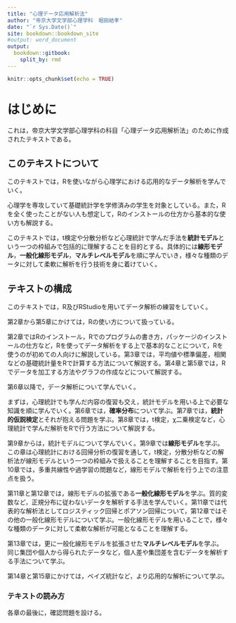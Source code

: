 ```yaml
---
title: "心理データ応用解析法"
author: "帝京大学文学部心理学科　堀田結孝"
date: "`r Sys.Date()`"
site: bookdown::bookdown_site
#output: word_document
output: 
  bookdown::gitbook:
    split_by: rmd
---
```




```r
knitr::opts_chunk$set(echo = TRUE)
```

# はじめに {#introduction}

これは，帝京大学文学部心理学科の科目「心理データ応用解析法」のために作成されたテキストである。

## このテキストについて

このテキストでは，Rを使いながら心理学における応用的なデータ解析を学んでいく。    
  
心理学を専攻していて基礎統計学を学修済みの学生を対象としている。また，Rを全く使ったことがない人も想定して，Rのインストールの仕方から基本的な使い方も解説する。  
  
このテキストでは，t検定や分散分析など心理統計で学んだ手法を**統計モデル**という一つの枠組みで包括的に理解することを目的とする。具体的には**線形モデル**，**一般化線形モデル**，**マルチレベルモデル**を順に学んでいき，様々な種類のデータに対して柔軟に解析を行う技術を身に着けていく。  
  

## テキストの構成
  
このテキストでは，R及びRStudioを用いてデータ解析の練習をしていく。  
  
第2章から第5章にかけては，Rの使い方について扱っている。  
  
第2章ではRのインストール，Rでのプログラムの書き方，パッケージのインストールの仕方など，Rを使ってデータ解析をする上で基本的なことについて，Rを使うのが初めての人向けに解説している。第3章では，平均値や標準偏差，相関などの基礎統計量をRで計算する方法について解説する。第4章と第5章では，Rでデータを加工する方法やグラフの作成などについて解説する。  
  
第6章以降で，データ解析について学んでいく。  
  
まずは，心理統計でも学んだ内容の復習も交え，統計モデルを用いる上で必要な知識を順に学んでいく。第6章では，**確率分布**について学ぶ。第7章では，**統計的仮説検定**とそれが抱える問題を学ぶ。第8章では，t検定，χ二乗検定など，心理統計で学んだ解析をRで行う方法について解説する。       
  
第9章からは，統計モデルについて学んでいく。第9章では**線形モデル**を学ぶ。この章は心理統計における回帰分析の復習を通して，t検定，分散分析などの解析法が線形モデルという一つの枠組みで扱えることを理解することを目指す。第10章では，多重共線性や過学習の問題など，線形モデルで解析を行う上での注意点を扱う。  
  
第11章と第12章では，線形モデルの拡張である**一般化線形モデル**を学ぶ。質的変数など，正規分布に従わないデータを解析する手法を学んでいく。第11章では代表的な解析法としてロジスティック回帰とポアソン回帰について，第12章ではその他の一般化線形モデルについて学ぶ。一般化線形モデルを用いることで，様々な種類のデータに対して柔軟な解析が可能となることを理解する。  
  
第13章では，更に一般化線形モデルを拡張させた**マルチレベルモデル**を学ぶ。同じ集団や個人から得られたデータなど，個人差や集団差を含むデータを解析する手法について学ぶ。  

第14章と第15章にかけては，ベイズ統計など，より応用的な解析について学ぶ。

### テキストの読み方

各章の最後に，確認問題を設ける。  
  
